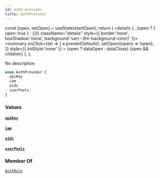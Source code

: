 ```yaml
---
id: auth-provider
title: AuthProvider
---
```









  const [open, setOpen] = useState(startOpen);
  return (
    <details {...(open ? { open: true } : {})} className="details" style={{ border:'none', boxShadow:'none', background:'var(--ifm-background-color)' }}>
      <summary
        onClick={(e) => {
          e.preventDefault();
          setOpen((open) => !open);
        }}
        style={{ listStyle:'none' }}
      >
      {open ? dataOpen : dataClose}
      </summary>
      {open && children}
    </details>
  );
};








No description


```graphql
enum AuthProvider {
  apiKey
  iam
  oidc
  userPools
}
```




### Values

#### [`apiKey`](#)  
> 
> 
> 
> 

#### [`iam`](#)  
> 
> 
> 
> 

#### [`oidc`](#)  
> 
> 
> 
> 

#### [`userPools`](#)  
> 
> 
> 
> 



### Member Of

[`AuthRule`](/docs/api/types/inputs/auth-rule)  <Badge class="badge badge--secondary" text="input"/>

